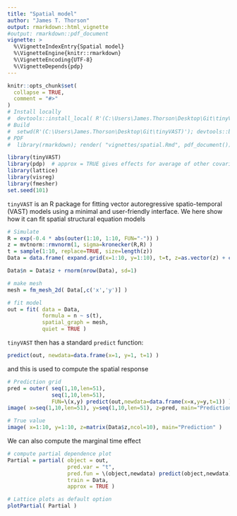 ```yaml
---
title: "Spatial model"
author: "James T. Thorson"
output: rmarkdown::html_vignette
#output: rmarkdown::pdf_document
vignette: >
  %\VignetteIndexEntry{Spatial model}
  %\VignetteEngine{knitr::rmarkdown}
  %\VignetteEncoding{UTF-8}
  %\VignetteDepends{pdp}
---
```


```r
knitr::opts_chunk$set(
  collapse = TRUE,
  comment = "#>"
)
# Install locally
#  devtools::install_local( R'(C:\Users\James.Thorson\Desktop\Git\tinyVAST)', force=TRUE )
# Build
#  setwd(R'(C:\Users\James.Thorson\Desktop\Git\tinyVAST)'); devtools::build_rmd("vignettes/spatial.Rmd")
# PDF
#  library(rmarkdown); render( "vignettes/spatial.Rmd", pdf_document())
```

```r
library(tinyVAST)
library(pdp)  # approx = TRUE gives effects for average of other covariates
library(lattice)
library(visreg)
library(fmesher)
set.seed(101)
```

`tinyVAST` is an R package for fitting vector autoregressive spatio-temporal (VAST) models using a minimal and user-friendly interface.
We here show how it can fit spatial structural equation models

```r
# Simulate
R = exp(-0.4 * abs(outer(1:10, 1:10, FUN="-")) )
z = mvtnorm::rmvnorm(1, sigma=kronecker(R,R) )
t = sample(1:10, replace=TRUE, size=length(z))
Data = data.frame( expand.grid(x=1:10, y=1:10), t=t, z=as.vector(z) + cos(t/10*2*pi))

Data$n = Data$z + rnorm(nrow(Data), sd=1)

# make mesh
mesh = fm_mesh_2d( Data[,c('x','y')] )

# fit model
out = fit( data = Data,
           formula = n ~ s(t),
           spatial_graph = mesh,
           quiet = TRUE )
```

`tinyVAST` then has a standard `predict` function:
```r
predict(out, newdata=data.frame(x=1, y=1, t=1) )
```

and this is used to compute the spatial response
```r
# Prediction grid
pred = outer( seq(1,10,len=51),
              seq(1,10,len=51),
              FUN=\(x,y) predict(out,newdata=data.frame(x=x,y=y,t=1)) )
image( x=seq(1,10,len=51), y=seq(1,10,len=51), z=pred, main="Prediction" )

# True value
image( x=1:10, y=1:10, z=matrix(Data$z,ncol=10), main="Prediction" )
```

We can also compute the marginal time effect
```r
# compute partial dependence plot
Partial = partial( object = out,
                   pred.var = "t",
                   pred.fun = \(object,newdata) predict(object,newdata),
                   train = Data,
                   approx = TRUE )

# Lattice plots as default option
plotPartial( Partial )
```

